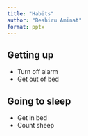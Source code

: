 ```yaml
---
title: "Habits"
author: "Beshiru Aminat"
format: pptx
---
```


## Getting up

- Turn off alarm
- Get out of bed

## Going to sleep

- Get in bed
- Count sheep